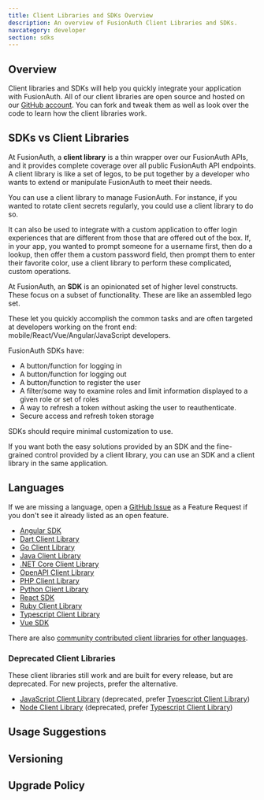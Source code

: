 ```yaml
---
title: Client Libraries and SDKs Overview
description: An overview of FusionAuth Client Libraries and SDKs.
navcategory: developer
section: sdks
---
```


## Overview

Client libraries and SDKs will help you quickly integrate your application with FusionAuth. All of our client libraries are open source and hosted on our [GitHub account](https://github.com/FusionAuth). You can fork and tweak them as well as look over the code to learn how the client libraries work.

## SDKs vs Client Libraries

At FusionAuth, a **client library** is a thin wrapper over our FusionAuth APIs, and it provides complete coverage over all public FusionAuth API endpoints. A client library is like a set of legos, to be put together by a developer who wants to extend or manipulate FusionAuth to meet their needs.

You can use a client library to manage FusionAuth. For instance, if you wanted to rotate client secrets regularly, you could use a client library to do so.

It can also be used to integrate with a custom application to offer login experiences that are different from those that are offered out of the box. If, in your app, you wanted to prompt someone for a username first, then do a lookup, then offer them a custom password field, then prompt them to enter their favorite color, use a client library to perform these complicated, custom operations.

At FusionAuth, an **SDK** is an opinionated set of higher level constructs. These focus on a subset of functionality. These are like an assembled lego set.

These let you quickly accomplish the common tasks and are often targeted at developers working on the front end: mobile/React/Vue/Angular/JavaScript developers. 

FusionAuth SDKs have:

* A button/function for logging in
* A button/function for logging out
* A button/function to register the user
* A filter/some way to examine roles and limit information displayed to a given role or set of roles
* A way to refresh a token without asking the user to reauthenticate.
* Secure access and refresh token storage

SDKs should require minimal customization to use.

If you want both the easy solutions provided by an SDK and the fine-grained control provided by a client library, you can use an SDK and a client library in the same application.

## Languages

If we are missing a language, open a [GitHub Issue](https://github.com/FusionAuth/fusionauth-issues/issues) as a Feature Request if you don't see it already listed as an open feature.

* [Angular SDK](/docs/sdks/angular-sdk) 
* [Dart Client Library](/docs/sdks/dart)
* [Go Client Library](/docs/sdks/go)
* [Java Client Library](/docs/sdks/java)
* [.NET Core Client Library](/docs/sdks/netcore)
* [OpenAPI Client Library](/docs/sdks/openapi)
* [PHP Client Library](/docs/sdks/php)
* [Python Client Library](/docs/sdks/python)
* [React SDK](/docs/sdks/react-sdk) 
* [Ruby Client Library](/docs/sdks/ruby)
* [Typescript Client Library](/docs/sdks/typescript)
* [Vue SDK](/docs/sdks/vue-sdk) 

There are also [community contributed client libraries for other languages](https://github.com/FusionAuth/fusionauth-contrib/blob/master/client-libraries.md).

### Deprecated Client Libraries

These client libraries still work and are built for every release, but are deprecated. For new projects, prefer the alternative.

* [JavaScript Client Library](/docs/sdks/javascript) (deprecated, prefer [Typescript Client Library](/docs/sdks/typescript))
* [Node Client Library](/docs/sdks/node) (deprecated, prefer [Typescript Client Library](/docs/sdks/typescript))

## Usage Suggestions

<HowToUseClientLibraries />

## Versioning

<Versioning/>

## Upgrade Policy

<SdkUpgradePolicy/>
